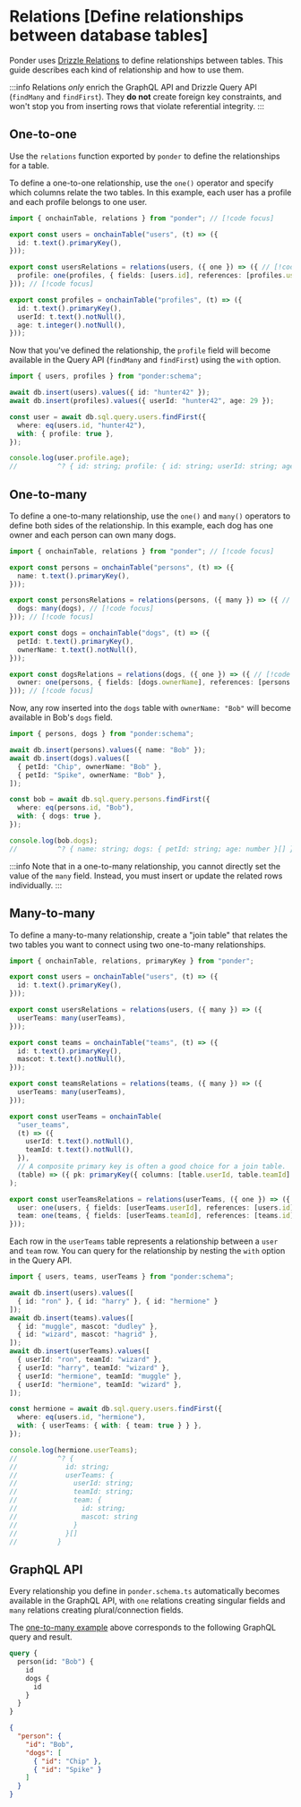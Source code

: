 # Relations [Define relationships between database tables]

Ponder uses [Drizzle Relations](https://orm.drizzle.team/docs/relations) to define relationships between tables. This guide describes each kind of relationship and how to use them.

:::info
  Relations *only* enrich the GraphQL API and Drizzle Query API (`findMany` and `findFirst`). They **do not** create foreign key constraints, and won't stop you from inserting rows that violate referential integrity.
:::

## One-to-one

Use the `relations` function exported by `ponder` to define the relationships for a table.

To define a one-to-one relationship, use the `one()` operator and specify which columns relate the two tables. In this example, each user has a profile and each profile belongs to one user.

```ts [ponder.schema.ts]
import { onchainTable, relations } from "ponder"; // [!code focus]

export const users = onchainTable("users", (t) => ({
  id: t.text().primaryKey(),
}));

export const usersRelations = relations(users, ({ one }) => ({ // [!code focus]
  profile: one(profiles, { fields: [users.id], references: [profiles.userId] }), // [!code focus]
})); // [!code focus]

export const profiles = onchainTable("profiles", (t) => ({
  id: t.text().primaryKey(),
  userId: t.text().notNull(),
  age: t.integer().notNull(),
}));
```

Now that you've defined the relationship, the `profile` field will become available in the Query API (`findMany` and `findFirst`) using the `with` option.

```ts [src/index.ts]
import { users, profiles } from "ponder:schema";

await db.insert(users).values({ id: "hunter42" });
await db.insert(profiles).values({ userId: "hunter42", age: 29 });

const user = await db.sql.query.users.findFirst({
  where: eq(users.id, "hunter42"),
  with: { profile: true },
});

console.log(user.profile.age);
//          ^? { id: string; profile: { id: string; userId: string; age: number } }
```

## One-to-many

To define a one-to-many relationship, use the `one()` and `many()` operators to define both sides of the relationship. In this example, each dog has one owner and each person can own many dogs.

```ts [ponder.schema.ts]
import { onchainTable, relations } from "ponder"; // [!code focus]

export const persons = onchainTable("persons", (t) => ({
  name: t.text().primaryKey(),
}));

export const personsRelations = relations(persons, ({ many }) => ({ // [!code focus]
  dogs: many(dogs), // [!code focus]
})); // [!code focus]

export const dogs = onchainTable("dogs", (t) => ({
  petId: t.text().primaryKey(),
  ownerName: t.text().notNull(),
}));

export const dogsRelations = relations(dogs, ({ one }) => ({ // [!code focus]
  owner: one(persons, { fields: [dogs.ownerName], references: [persons.name] }), // [!code focus]
})); // [!code focus]
```

Now, any row inserted into the `dogs` table with `ownerName: "Bob"` will become available in Bob's `dogs` field.

```ts [src/index.ts]
import { persons, dogs } from "ponder:schema";

await db.insert(persons).values({ name: "Bob" });
await db.insert(dogs).values([
  { petId: "Chip", ownerName: "Bob" },
  { petId: "Spike", ownerName: "Bob" },
]);

const bob = await db.sql.query.persons.findFirst({
  where: eq(persons.id, "Bob"),
  with: { dogs: true },
});

console.log(bob.dogs);
//          ^? { name: string; dogs: { petId: string; age: number }[] }
```

:::info
  Note that in a one-to-many relationship, you cannot directly set the value of
  the `many` field. Instead, you must insert or update the related rows
  individually.
:::

## Many-to-many

To define a many-to-many relationship, create a "join table" that relates the two tables you want to connect using two one-to-many relationships.

```ts [ponder.schema.ts]
import { onchainTable, relations, primaryKey } from "ponder";

export const users = onchainTable("users", (t) => ({
  id: t.text().primaryKey(),
}));

export const usersRelations = relations(users, ({ many }) => ({
  userTeams: many(userTeams),
}));

export const teams = onchainTable("teams", (t) => ({
  id: t.text().primaryKey(),
  mascot: t.text().notNull(),
}));

export const teamsRelations = relations(teams, ({ many }) => ({
  userTeams: many(userTeams),
}));

export const userTeams = onchainTable(
  "user_teams",
  (t) => ({
    userId: t.text().notNull(),
    teamId: t.text().notNull(),
  }),
  // A composite primary key is often a good choice for a join table.
  (table) => ({ pk: primaryKey({ columns: [table.userId, table.teamId] }) })
);

export const userTeamsRelations = relations(userTeams, ({ one }) => ({
  user: one(users, { fields: [userTeams.userId], references: [users.id] }),
  team: one(teams, { fields: [userTeams.teamId], references: [teams.id] }),
}));
```

Each row in the `userTeams` table represents a relationship between a `user` and `team` row. You can query for the relationship by nesting the `with` option in the Query API.

```ts [src/index.ts]
import { users, teams, userTeams } from "ponder:schema";

await db.insert(users).values([
  { id: "ron" }, { id: "harry" }, { id: "hermione" }
]);
await db.insert(teams).values([
  { id: "muggle", mascot: "dudley" },
  { id: "wizard", mascot: "hagrid" },
]);
await db.insert(userTeams).values([
  { userId: "ron", teamId: "wizard" },
  { userId: "harry", teamId: "wizard" },
  { userId: "hermione", teamId: "muggle" },
  { userId: "hermione", teamId: "wizard" },
]);

const hermione = await db.sql.query.users.findFirst({
  where: eq(users.id, "hermione"),
  with: { userTeams: { with: { team: true } } },
});

console.log(hermione.userTeams);
//          ^? {
//            id: string;
//            userTeams: {
//              userId: string;
//              teamId: string;
//              team: {
//                id: string;
//                mascot: string
//              }
//            }[]
//          }
```

## GraphQL API

Every relationship you define in `ponder.schema.ts` automatically becomes available in the GraphQL API, with `one` relations creating singular fields and `many` relations creating plural/connection fields.

The [one-to-many example](#one-to-many) above corresponds to the following GraphQL query and result.

<div className="code-columns">

```graphql [Query]
query {
  person(id: "Bob") {
    id
    dogs {
      id
    }
  }
}
```

```json [Result]
{
  "person": {
    "id": "Bob",
    "dogs": [
      { "id": "Chip" },
      { "id": "Spike" }
    ]
  }
}
```

</div>


